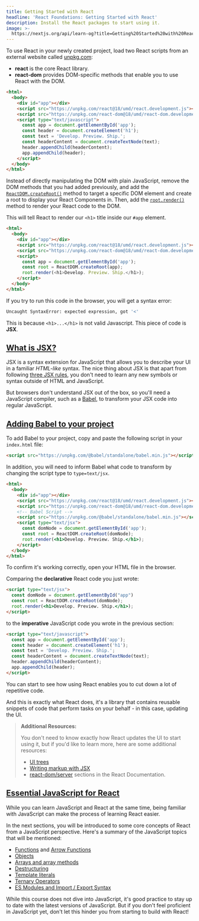 ```yaml
---
title: Getting Started with React
headline: 'React Foundations: Getting Started with React'
description: Install the React packages to start using it.
image: >-
  https://nextjs.org/api/learn-og?title=Getting%20Started%20with%20React&amp;chapter=4
---
```


To use React in your newly created project, load two React scripts from an external website called [unpkg.com](https://unpkg.com/):

*   **react** is the core React library.
*   **react-dom** provides DOM-specific methods that enable you to use React with the DOM.

```html {4,5} filename="index.html"
<html>
  <body>
    <div id="app"></div>
    <script src="https://unpkg.com/react@18/umd/react.development.js"></script>
    <script src="https://unpkg.com/react-dom@18/umd/react-dom.development.js"></script>
    <script type="text/javascript">
      const app = document.getElementById('app');
      const header = document.createElement('h1');
      const text = 'Develop. Preview. Ship.';
      const headerContent = document.createTextNode(text);
      header.appendChild(headerContent);
      app.appendChild(header);
    </script>
  </body>
</html>
```

Instead of directly manipulating the DOM with plain JavaScript, remove the DOM methods that you had added previously, and add the [`ReactDOM.createRoot()`](https://react.dev/reference/react-dom/client/createRoot) method to target a specific DOM element and create a root to display your React Components in. Then, add the [`root.render()`](https://react.dev/reference/react-dom/client/hydrateRoot#root-render) method to render your React code to the DOM.

This will tell React to render our `<h1>` title inside our `#app` element.

```html {6,7,8,9,10} filename="index.html"
<html>
  <body>
    <div id="app"></div>
    <script src="https://unpkg.com/react@18/umd/react.development.js"></script>
    <script src="https://unpkg.com/react-dom@18/umd/react-dom.development.js"></script>
    <script>
      const app = document.getElementById('app');
      const root = ReactDOM.createRoot(app);
      root.render(<h1>Develop. Preview. Ship.</h1>);
    </script>
  </body>
</html>
```

If you try to run this code in the browser, you will get a syntax error:

```bash filename="Terminal"
Uncaught SyntaxError: expected expression, got '<'
```

This is because `<h1>...</h1>` is not valid Javascript. This piece of code is **JSX**.

[What is JSX?](#what-is-jsx)
----------------------------

JSX is a syntax extension for JavaScript that allows you to describe your UI in a familiar _HTML-like_ syntax. The nice thing about JSX is that apart from following [three JSX rules](https://react.dev/learn/writing-markup-with-jsx#the-rules-of-jsx), you don't need to learn any new symbols or syntax outside of HTML and JavaScript.

But browsers don't understand JSX out of the box, so you'll need a JavaScript compiler, such as a [Babel](https://babeljs.io/), to transform your JSX code into regular JavaScript.

[Adding Babel to your project](#adding-babel-to-your-project)
-------------------------------------------------------------

To add Babel to your project, copy and paste the following script in your `index.html` file:

```html filename="index.html"
<script src="https://unpkg.com/@babel/standalone/babel.min.js"></script>
```

In addition, you will need to inform Babel what code to transform by changing the script type to `type=text/jsx`.

```html {7,8} filename="index.html"
<html>
  <body>
    <div id="app"></div>
    <script src="https://unpkg.com/react@18/umd/react.development.js"></script>
    <script src="https://unpkg.com/react-dom@18/umd/react-dom.development.js"></script>
    <!-- Babel Script -->
    <script src="https://unpkg.com/@babel/standalone/babel.min.js"></script>
    <script type="text/jsx">
      const domNode = document.getElementById('app');
      const root = ReactDOM.createRoot(domNode);
      root.render(<h1>Develop. Preview. Ship.</h1>);
    </script>
  </body>
</html>
```

To confirm it's working correctly, open your HTML file in the browser.

Comparing the **declarative** React code you just wrote:

```html filename="index.html"
<script type="text/jsx">
  const domNode = document.getElementById("app")
  const root = ReactDOM.createRoot(domNode);
  root.render(<h1>Develop. Preview. Ship.</h1>);
</script>
```

to the **imperative** JavaScript code you wrote in the previous section:

```html filename="index.html"
<script type="text/javascript">
  const app = document.getElementById('app');
  const header = document.createElement('h1');
  const text = 'Develop. Preview. Ship.';
  const headerContent = document.createTextNode(text);
  header.appendChild(headerContent);
  app.appendChild(header);
</script>
```

You can start to see how using React enables you to cut down a lot of repetitive code.

And this is exactly what React does, it's a library that contains reusable snippets of code that perform tasks on your behalf - in this case, updating the UI.

> **Additional Resources:**
> 
> You don't need to know exactly how React updates the UI to start using it, but if you'd like to learn more, here are some additional resources:
> 
> *   [UI trees](https://react.dev/learn/understanding-your-ui-as-a-tree)
> *   [Writing markup with JSX](https://react.dev/learn/writing-markup-with-jsx)
> *   [react-dom/server](https://react.dev/reference/react-dom/server) sections in the React Documentation.

[Essential JavaScript for React](#essential-javascript-for-react)
-----------------------------------------------------------------

While you can learn JavaScript and React at the same time, being familiar with JavaScript can make the process of learning React easier.

In the next sections, you will be introduced to some core concepts of React from a JavaScript perspective. Here's a summary of the JavaScript topics that will be mentioned:

*   [Functions](https://developer.mozilla.org/docs/Web/JavaScript/Guide/Functions) and [Arrow Functions](https://developer.mozilla.org/docs/Web/JavaScript/Reference/Functions/Arrow_functions)
*   [Objects](https://developer.mozilla.org/docs/Web/JavaScript/Reference/Global_Objects/Object)
*   [Arrays and array methods](https://developer.mozilla.org/docs/Web/JavaScript/Reference/Global_Objects/Array)
*   [Destructuring](https://developer.mozilla.org/docs/Web/JavaScript/Reference/Operators/Destructuring_assignment)
*   [Template literals](https://developer.mozilla.org/docs/Web/JavaScript/Reference/Template_literals)
*   [Ternary Operators](https://developer.mozilla.org/docs/Web/JavaScript/Reference/Operators/Conditional_Operator)
*   [ES Modules and Import / Export Syntax](https://developer.mozilla.org/docs/Web/JavaScript/Guide/Modules)

While this course does not dive into JavaScript, it's good practice to stay up to date with the latest versions of JavaScript. But if you don't feel proficient in JavaScript yet, don't let this hinder you from starting to build with React!
